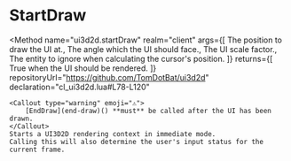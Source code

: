 

# StartDraw
<Method
	name="ui3d2d.startDraw"
	realm="client"
	args={[
		<Argument type="Vector" name="position">The position to draw the UI at.</Argument>,
		<Argument type="Angle" name="angles">The angle which the UI should face.</Argument>,
		<Argument type="number" name="scale">The UI scale factor.</Argument>,
		<Argument type="Entity" name="ignoredEntity" defaultValue="nil">The entity to ignore when calculating the cursor's position.</Argument>
	]}
	returns={[
		<ReturnValue type="boolean">True when the UI should be rendered.</ReturnValue>
	]}
	repositoryUrl="https://github.com/TomDotBat/ui3d2d"
	declaration="cl_ui3d2d.lua#L78-L120"
>
	<Callout type="warning" emoji="⚠️">
		[EndDraw](end-draw)() **must** be called after the UI has been drawn.
	</Callout>
	Starts a UI3D2D rendering context in immediate mode.
	Calling this will also determine the user's input status for the current frame.
</Method>